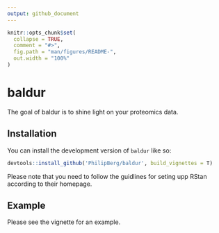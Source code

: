 ```yaml
---
output: github_document
---
```


<!-- README.md is generated from README.Rmd. Please edit that file -->

```r
knitr::opts_chunk$set(
  collapse = TRUE,
  comment = "#>",
  fig.path = "man/figures/README-",
  out.width = "100%"
)
```

# baldur
<!-- badges: start -->
<!-- badges: end -->

The goal of baldur is to shine light on your proteomics data.

## Installation

You can install the development version of `baldur` like so:
``` r
devtools::install_github('PhilipBerg/baldur', build_vignettes = T)
```

Please note that you need to follow the guidlines for seting upp RStan according to their homepage.

## Example

Please see the vignette for an example.
